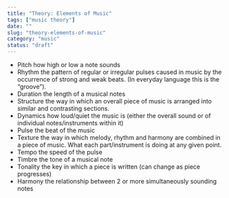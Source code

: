 ```yaml
---
title: "Theory: Elements of Music"
tags: ["music theory"]
date: ""
slug: "theory-elements-of-music"
category: "music"
status: "draft"
---
```


- Pitch
  how high or low a note sounds
- Rhythm
  the pattern of regular or irregular pulses caused in music by the occurrence of strong and weak beats. (In everyday language this is the “groove”).
- Duration
  the length of a musical notes
- Structure
  the way in which an overall piece of music is arranged into similar and contrasting sections.
- Dynamics
  how loud/quiet the music is (either the overall sound or of individual notes/instruments within it)
- Pulse
  the beat of the music
- Texture
  the way in which melody, rhythm and harmony are combined in a piece of music. What each part/instrument is doing at any given point.
- Tempo
  the speed of the pulse
- Timbre
  the tone of a musical note
- Tonality
  the key in which a piece is written (can change as piece progresses)
- Harmony
  the relationship between 2 or more simultaneously sounding notes
